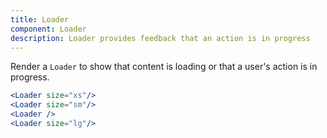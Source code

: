 ```yaml
---
title: Loader
component: Loader
description: Loader provides feedback that an action is in progress
---
```


Render a `Loader` to show that content is loading or that a user's action is in progress.

```jsx preview content
<Loader size="xs"/>
<Loader size="sm"/>
<Loader />
<Loader size="lg"/>
```
